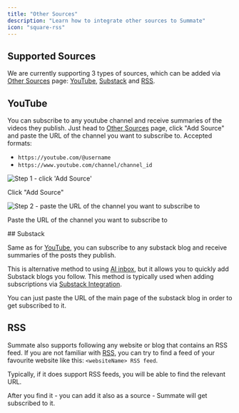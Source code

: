 ```yaml
---
title: "Other Sources"
description: "Learn how to integrate other sources to Summate"
icon: "square-rss"
---
```


## Supported Sources

We are currently supporting 3 types of sources, which can be added via [Other Sources](https://summate.io/sources) page: [YouTube](#youtube), [Substack](#substack) and [RSS](#rss).

## YouTube

You can subscribe to any youtube channel and receive summaries of the videos they publish.
Just head to [Other Sources](https://summate.io/sources) page, click "Add Source" and paste the URL of the channel you want to subscribe to.
Accepted formats:

- `https://youtube.com/@username`
- `https://www.youtube.com/channel/channel_id`

<Frame>
  <div className="flex flex-col gap-10 items-center">
    <img
      src="/images/other-sources/youtube_add_1.png"
      alt="Step 1 - click 'Add Source'"
      style={{ borderRadius: "8px" }}
    />
    <p style={{ fontSize: "0.9em", fontStyle: "italic", textAlign: "center" }}>
      Click "Add Source"
    </p>
    <img
      src="/images/other-sources/youtube_add_2.png"
      alt="Step 2 - paste the URL of the channel you want to subscribe to"
      style={{ marginTop: "4px", borderRadius: "8px" }}
    />
    <p style={{ fontSize: "0.9em", fontStyle: "italic", textAlign: "center" }}>
      Paste the URL of the channel you want to subscribe to
    </p>
  </div>
</Frame>
## Substack

Same as for [YouTube](#youtube), you can subscribe to any substack blog and receive summaries of the posts they publish.

This is alternative method to using [AI inbox](/essentials/ai-inbox), but it allows you to quickly add Substack blogs you follow. This method is typically used when adding subscriptions via [Substack Integration](/integrations/substack).

You can just paste the URL of the main page of the substack blog in order to get subscribed to it.

## RSS

Summate also supports following any website or blog that contains an RSS feed.
If you are not familiar with [RSS](https://en.wikipedia.org/wiki/RSS), you can try to find a feed of your favourite website like this: `<websiteName> RSS feed`.

Typically, if it does support RSS feeds, you will be able to find the relevant URL.

After you find it - you can add it also as a source - Summate will get subscribed to it.
